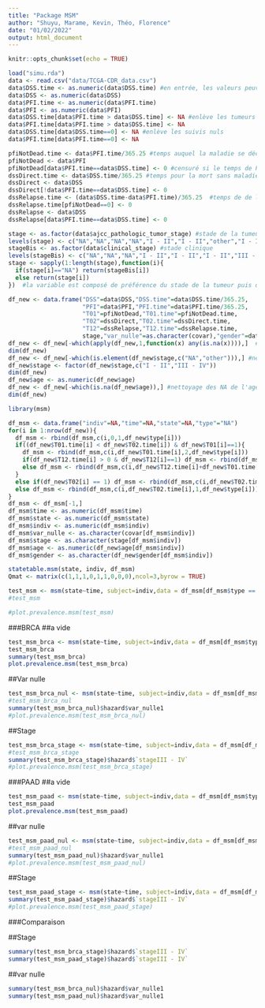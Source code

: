 ```yaml
---
title: "Package MSM"
author: "Shuyu, Marame, Kevin, Théo, Florence"
date: "01/02/2022"
output: html_document
---
```


```r
knitr::opts_chunk$set(echo = TRUE)
```

```r
load("simu.rda")
data <- read.csv("data/TCGA-CDR_data.csv")
data$DSS.time <- as.numeric(data$DSS.time) #en entrée, les valeurs peuvent être des caractères
data$DSS <- as.numeric(data$DSS)
data$PFI.time <- as.numeric(data$PFI.time)
data$PFI <- as.numeric(data$PFI)
data$DSS.time[data$PFI.time > data$DSS.time] <- NA #enlève les tumeurs apparues après la mort
data$PFI.time[data$PFI.time > data$DSS.time] <- NA
data$DSS.time[data$DSS.time==0] <- NA #enlève les suivis nuls
data$PFI.time[data$PFI.time==0] <- NA 

pfiNotDead.time <- data$PFI.time/365.25 #temps auquel la maladie se déclare 0 -> 1, le temps est mis en années
pfiNotDead <- data$PFI
pfiNotDead[data$PFI.time==data$DSS.time] <- 0 #censuré si le temps de PFI est égal à la mort
dssDirect.time <- data$DSS.time/365.25 #temps pour la mort sans maladie préalable, 0 -> 2
dssDirect <- data$DSS
dssDirect[!data$PFI.time==data$DSS.time] <- 0
dssRelapse.time <- (data$DSS.time-data$PFI.time)/365.25  #temps de de la mort à partir de la maladie, 1 -> 2
dssRelapse.time[pfiNotDead==0] <- 0
dssRelapse <- data$DSS
dssRelapse[data$PFI.time==data$DSS.time] <- 0

stage <- as.factor(data$ajcc_pathologic_tumor_stage) #stade de la tumeur
levels(stage) <- c("NA","NA","NA","NA","I - II","I - II","other","I - II","I - II","I - II","I - II","I - II","I - II","I - II","III - IV","III - IV","III - IV","III - IV","III - IV","III - IV","III - IV","III - IV","other") #simplification des classes et nettoyage
stageBis <- as.factor(data$clinical_stage) #stade clinique
levels(stageBis) <- c("NA","NA","NA","I - II","I - II","I - II","III - IV","III - IV","III - IV",rep("I - II",14),rep("III - IV",6),"I - II",rep("III - IV",4)) #simplification des classes et nettoyage
stage <- sapply(1:length(stage),function(i){
  if(stage[i]=="NA") return(stageBis[i])
  else return(stage[i])
})  #la variable est composé de préférence du stade de la tumeur puis du stade clinique

df_new <- data.frame("DSS"=data$DSS,"DSS.time"=data$DSS.time/365.25,   #construction de la data frame
                     "PFI"=data$PFI,"PFI.time"=data$PFI.time/365.25,
                     "T01"=pfiNotDead,"T01.time"=pfiNotDead.time,
                     "T02"=dssDirect,"T02.time"=dssDirect.time,
                     "T12"=dssRelapse,"T12.time"=dssRelapse.time,
                     stage,"var_nulle"=as.character(covar),"gender"=data$gender,"age"=data$age_at_initial_pathologic_diagnosis,"type"=data$type)
df_new <- df_new[-which(apply(df_new,1,function(x) any(is.na(x)))),]  #nettoyage des NA sans stage
dim(df_new)
df_new <- df_new[-which(is.element(df_new$stage,c("NA","other"))),] #nettoyage des NA du stage
df_new$stage <- factor(df_new$stage,c("I - II","III - IV"))
dim(df_new)
df_new$age <- as.numeric(df_new$age)
df_new <- df_new[-which(is.na(df_new$age)),] #nettoyage des NA de l'age
dim(df_new)
```

```r
library(msm)

df_msm <- data.frame("indiv"=NA,"time"=NA,"state"=NA,"type"="NA")
for(i in 1:nrow(df_new)){
  df_msm <- rbind(df_msm,c(i,0,1,df_new$type[i])) 
  if((df_new$T01.time[i] < df_new$T02.time[i]) & df_new$T01[i]==1){
    df_msm <- rbind(df_msm,c(i,df_new$T01.time[i],2,df_new$type[i])) 
    if(df_new$T12.time[i] > 0 & df_new$T12[i]==1) df_msm <- rbind(df_msm,c(i,df_new$T12.time[i]+df_new$T01.time[i],3,df_new$type[i]))
    else df_msm <- rbind(df_msm,c(i,df_new$T12.time[i]+df_new$T01.time[i],2,df_new$type[i]))
  }
  else if(df_new$T02[i] == 1) df_msm <- rbind(df_msm,c(i,df_new$T02.time[i],3,df_new$type[i]))
  else df_msm <- rbind(df_msm,c(i,df_new$T02.time[i],1,df_new$type[i]))
}
df_msm <- df_msm[-1,]
df_msm$time <- as.numeric(df_msm$time)
df_msm$state <- as.numeric(df_msm$state)
df_msm$indiv <- as.numeric(df_msm$indiv)
df_msm$var_nulle <- as.character(covar[df_msm$indiv])
df_msm$stage <- as.character(stage[df_msm$indiv])
df_msm$age <- as.numeric(df_new$age[df_msm$indiv])
df_msm$gender <- as.character(df_new$gender[df_msm$indiv])

statetable.msm(state, indiv, df_msm)
Qmat <- matrix(c(1,1,1,0,1,1,0,0,0),ncol=3,byrow = TRUE)

test_msm <- msm(state~time, subject=indiv,data = df_msm[df_msm$type == 'BRCA',], gen.inits = TRUE,qmatrix= Qmat, deathexact = 3,covariates = ~age)
#test_msm

#plot.prevalence.msm(test_msm)
```

###BRCA
##a vide

```r
test_msm_brca <- msm(state~time, subject=indiv,data = df_msm[df_msm$type == 'BRCA',], gen.inits = TRUE,qmatrix= Qmat, deathexact = 3)
test_msm_brca
summary(test_msm_brca)
plot.prevalence.msm(test_msm_brca)
```


##Var nulle

```r
test_msm_brca_nul <- msm(state~time, subject=indiv,data = df_msm[df_msm$type == 'BRCA',], gen.inits = TRUE,qmatrix= Qmat, deathexact = 3,covariates = ~var_nulle)
#test_msm_brca_nul
summary(test_msm_brca_nul)$hazard$var_nulle1
#plot.prevalence.msm(test_msm_brca_nul)
```

##Stage

```r
test_msm_brca_stage <- msm(state~time, subject=indiv,data = df_msm[df_msm$type == 'BRCA',], gen.inits = TRUE,qmatrix= Qmat, deathexact = 3,covariates = ~stage)
#test_msm_brca_stage
summary(test_msm_brca_stage)$hazard$`stageIII - IV`
#plot.prevalence.msm(test_msm_brca_stage)
```

###PAAD
##a vide

```r
test_msm_paad <- msm(state~time, subject=indiv,data = df_msm[df_msm$type == 'PAAD',], gen.inits = TRUE,qmatrix= Qmat, deathexact = 3)
test_msm_paad
plot.prevalence.msm(test_msm_paad)
```

##var nulle

```r
test_msm_paad_nul <- msm(state~time, subject=indiv,data = df_msm[df_msm$type == 'PAAD',], gen.inits = TRUE,qmatrix= Qmat, deathexact = 3,covariates = ~var_nulle)
#test_msm_paad_nul
summary(test_msm_paad_nul)$hazard$var_nulle1
#plot.prevalence.msm(test_msm_paad_nul)
```

##Stage

```r
test_msm_paad_stage <- msm(state~time, subject=indiv,data = df_msm[df_msm$type == 'PAAD',], gen.inits = TRUE,qmatrix= Qmat, deathexact = 3,covariates = ~stage)
summary(test_msm_paad_stage)$hazard$`stageIII - IV`
#plot.prevalence.msm(test_msm_paad_stage)
```

###Comparaison

##Stage

```r
summary(test_msm_brca_stage)$hazard$`stageIII - IV`
summary(test_msm_paad_stage)$hazard$`stageIII - IV`

```


##var nulle
```r
summary(test_msm_brca_nul)$hazard$var_nulle1
summary(test_msm_paad_nul)$hazard$var_nulle1

```

